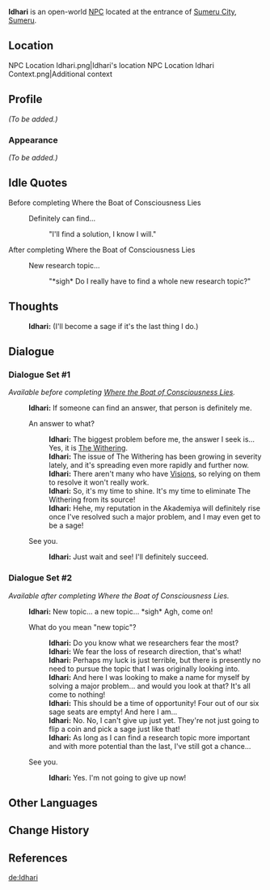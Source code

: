{{Meta
|missing_NPC_profile  = yes
}}
{{Character Infobox
|type             = Open-World NPC
|image            = NPC Idhari.png
|region           = Sumeru
|location         = Sumeru
|affiliation      = Amurta
|title            = Researcher

|ancestry         = <!-- Clan/family -->
|father           = 
|mother           = 
|spouse           = 
|sibling          = 
|child            = 
|relative         = 

|voiceEN          = [[imdb:nm0568772|Mike McFarland]]<ref>Twitter: [https://twitter.com/MikeMcFarlandVA/status/1576013507551633408 EN VA Self Announcement]</ref>
|voiceCN          = 
|voiceJP          = 
|dialoguereward   = 
}}
'''Idhari''' is an open-world [[NPC]] located at the entrance of [[Sumeru City]], [[Sumeru]].

==Location==
<gallery>
NPC Location Idhari.png|Idhari's location
NPC Location Idhari Context.png|Additional context
</gallery>

==Profile==
''(To be added.)''

===Appearance===
''(To be added.)''
<!--
==Quests and Events==
{{Quests and Events}}
 -->
==Idle Quotes==
;Before completing Where the Boat of Consciousness Lies
{{Dialogue Start}}
: {{DIcon|Idle}} Definitely can find...
:: {{A|VO Idhari 01.ogg}} "I'll find a solution, I know I will."
{{Dialogue End}}

;After completing Where the Boat of Consciousness Lies
{{Dialogue Start}}
: {{DIcon|Idle}} New research topic...
:: {{A|VO Idhari 02.ogg}} "*sigh* Do I really have to find a whole new research topic?"
{{Dialogue End}}

==Thoughts==
{{All Schemes to Know Explanation|name=Idhari}}
{{Dialogue Start}}
:{{A|VO Idhari All Schemes to Know 01.ogg}} '''Idhari:''' (I'll become a sage if it's the last thing I do.)
{{Dialogue End}}

==Dialogue==
===Dialogue Set #1===
''Available before completing [[Where the Boat of Consciousness Lies]].''
{{Dialogue Start}}
:'''Idhari:''' If someone can find an answer, that person is definitely me.
:{{DIcon}} An answer to what?
::'''Idhari:''' The biggest problem before me, the answer I seek is... Yes, it is [[The Withering]].
::'''Idhari:''' The issue of The Withering has been growing in severity lately, and it's spreading even more rapidly and further now.
::'''Idhari:''' There aren't many who have [[Vision]]s, so relying on them to resolve it won't really work.
::'''Idhari:''' So, it's my time to shine. It's my time to eliminate The Withering from its source!
::'''Idhari:''' Hehe, my reputation in the Akademiya will definitely rise once I've resolved such a major problem, and I may even get to be a sage!
:{{DIcon}} See you.
::'''Idhari:''' Just wait and see! I'll definitely succeed.
{{Dialogue End}}

===Dialogue Set #2===
''Available after completing Where the Boat of Consciousness Lies.''
{{Dialogue Start}}
:'''Idhari:''' New topic... a new topic... *sigh* Agh, come on!
:{{DIcon}} What do you mean "new topic"?
::'''Idhari:''' Do you know what we researchers fear the most?
::'''Idhari:''' We fear the loss of research direction, that's what!
::'''Idhari:''' Perhaps my luck is just terrible, but there is presently no need to pursue the topic that I was originally looking into.
::'''Idhari:''' And here I was looking to make a name for myself by solving a major problem... and would you look at that? It's all come to nothing!
::'''Idhari:''' This should be a time of opportunity! Four out of our six sage seats are empty! And here I am...
::'''Idhari:''' No. No, I can't give up just yet. They're not just going to flip a coin and pick a sage just like that!
::'''Idhari:''' As long as I can find a research topic more important and with more potential than the last, I've still got a chance...
:{{DIcon}} See you.
::'''Idhari:''' Yes. I'm not going to give up now!
{{Dialogue End}}
<!--
==Event Dialogue==
===Event Name===
{{Dialogue Start}}
:'''{{subst:PAGENAME}}:'''
{{Dialogue End}}

==Trivia==
* 
-->

==Other Languages==
{{Other Languages
|default_hidden = 1
|en      = Idhari
|zhs     = 伊达里
|zhs_rm  = Yīdálǐ
|zht     = 伊達里
|zht_rm  = Yīdálǐ
|ja      = イダリ
|ja_rm   = Idari
|ko      = 이다리
|es      = Idhari
|fr      = Idhari
|ru      = Идхари
|th      = Idhari
|vi      = Idhari
|de      = Idhari
|id      = Idhari
|pt      = Idhari
|tr      = Idhari
|it      = Idhari
}}

==Change History==
{{Change History|3.0}}

==References==
{{Reflist}}

[[de:Idhari]]